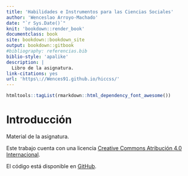 ```yaml
---
title: 'Habilidades e Instrumentos para las Ciencias Sociales'
author: 'Wenceslao Arroyo-Machado'
date: "`r Sys.Date()`"
knit: 'bookdown::render_book'
documentclass: book
site: bookdown::bookdown_site
output: bookdown::gitbook
#bibliography: referencias.bib
biblio-style: 'apalike'
description: |
  Libro de la asignatura.
link-citations: yes
url: 'https\://Wences91.github.io/hiccss/'
---
```


```r
htmltools::tagList(rmarkdown::html_dependency_font_awesome())
```

# Introducción {-}

Material de la asignatura.

Este trabajo cuenta con una licencia <a rel="license" href="http://creativecommons.org/licenses/by/4.0/">Creative Commons Atribución 4.0 Internacional</a>.

El código está disponible en [GitHub](https://github.com/Wences91/hiccss).


